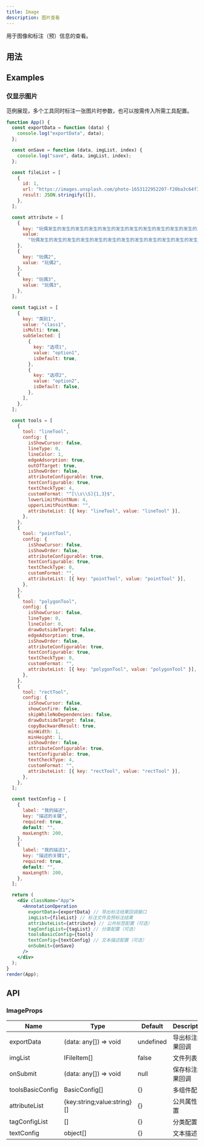 ```yaml
---
title: Image
description: 图片查看
---
```


用于图像和标注（预）信息的查看。

## 用法

## Examples

### 仅显示图片

范例展现，多个工具同时标注一张图片时参数，也可以按需传入所需工具配置。

```jsx live=true
function App() {
  const exportData = function (data) {
    console.log("exportData", data);
  };

  const onSave = function (data, imgList, index) {
    console.log("save", data, imgList, index);
  };

  const fileList = [
    {
      id: 1,
      url: "https://images.unsplash.com/photo-1653122952207-f20ba3c64f35?ixlib=rb-1.2.1&ixid=MnwxMjA3fDB8MHxwaG90by1wYWdlfHx8fGVufDB8fHx8&auto=format&fit=crop&w=2070&q=80",
      result: JSON.stringify([]),
    },
  ];

  const attribute = [
    {
      key: "玩偶发生的发生的发生的发生的发生的发生的发生的发生的发生的发生的发生的发生的发生的发生的发生的发生的发生的发生的发生的",
      value:
        "玩偶发生的发生的发生的发生的发生的发生的发生的发生的发生的发生的发生的发生的发生的发生的发生的发生的发生的发生的发生的",
    },
    {
      key: "玩偶2",
      value: "玩偶2",
    },
    {
      key: "玩偶3",
      value: "玩偶3",
    },
  ];

  const tagList = [
    {
      key: "类别1",
      value: "class1",
      isMulti: true,
      subSelected: [
        {
          key: "选项1",
          value: "option1",
          isDefault: true,
        },
        {
          key: "选项2",
          value: "option2",
          isDefault: false,
        },
      ],
    },
  ];

  const tools = [
    {
      tool: "lineTool",
      config: {
        isShowCursor: false,
        lineType: 0,
        lineColor: 1,
        edgeAdsorption: true,
        outOfTarget: true,
        isShowOrder: false,
        attributeConfigurable: true,
        textConfigurable: true,
        textCheckType: 4,
        customFormat: "^[\\s\\S]{1,3}$",
        lowerLimitPointNum: 4,
        upperLimitPointNum: "",
        attributeList: [{ key: "lineTool", value: "lineTool" }],
      },
    },
    {
      tool: "pointTool",
      config: {
        isShowCursor: false,
        isShowOrder: false,
        attributeConfigurable: true,
        textConfigurable: true,
        textCheckType: 0,
        customFormat: "",
        attributeList: [{ key: "pointTool", value: "pointTool" }],
      },
    },
    {
      tool: "polygonTool",
      config: {
        isShowCursor: false,
        lineType: 0,
        lineColor: 0,
        drawOutsideTarget: false,
        edgeAdsorption: true,
        isShowOrder: false,
        attributeConfigurable: true,
        textConfigurable: true,
        textCheckType: 0,
        customFormat: "",
        attributeList: [{ key: "polygonTool", value: "polygonTool" }],
      },
    },
    {
      tool: "rectTool",
      config: {
        isShowCursor: false,
        showConfirm: false,
        skipWhileNoDependencies: false,
        drawOutsideTarget: false,
        copyBackwardResult: true,
        minWidth: 1,
        minHeight: 1,
        isShowOrder: false,
        attributeConfigurable: true,
        textConfigurable: true,
        textCheckType: 4,
        customFormat: "",
        attributeList: [{ key: "rectTool", value: "rectTool" }],
      },
    },
  ];

  const textConfig = [
    {
      label: "我的描述",
      key: "描述的关键",
      required: true,
      default: "",
      maxLength: 200,
    },
    {
      label: "我的描述1",
      key: "描述的关键1",
      required: true,
      default: "",
      maxLength: 200,
    },
  ];

  return (
    <div className="App">
      <AnnotationOperation
        exportData={exportData} // 导出标注结果回调接口
        imgList={fileList} // 标注文件及预标注结果
        attributeList={attribute} // 公共标签配置（可选）
        tagConfigList={tagList} // 分类配置（可选）
        toolsBasicConfig={tools}
        textConfig={textConfig} // 文本描述配置（可选）
        onSubmit={onSave}
      />
    </div>
  );
}
render(App);
```

## API

### ImageProps

| Name             | Type                        | Default   | Description      |
| ---------------- | --------------------------- | --------- | ---------------- |
| exportData       | (data: any[]) => void       | undefined | 导出标注结果回调 |
| imgList          | IFileItem[]                 | false     | 文件列表         |
| onSubmit         | (data: any[]) => void       | null      | 保存标注结果回调 |
| toolsBasicConfig | BasicConfig[]               | {}        | 多组件配置       |
| attributeList    | {key:string;value:string}[] | {}        | 公共属性配置     |
| tagConfigList    | []                          | {}        | 分类配置         |
| textConfig       | object[]                    | {}        | 文本描述         |
